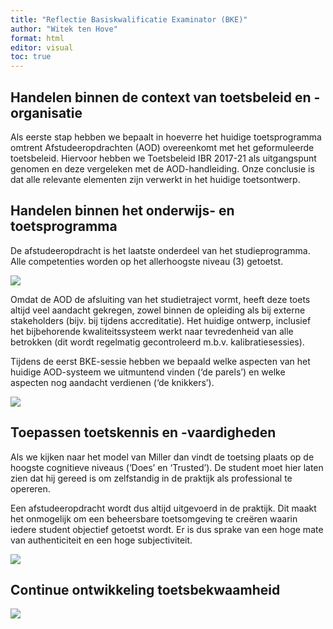 ```yaml
---
title: "Reflectie Basiskwalificatie Examinator (BKE)"
author: "Witek ten Hove"
format: html
editor: visual
toc: true
---
```


## Handelen binnen de context van toetsbeleid en -organisatie

Als eerste stap hebben we bepaalt in hoeverre het huidige toetsprogramma omtrent Afstudeeropdrachten (AOD) overeenkomt met het geformuleerde toetsbeleid. Hiervoor hebben we Toetsbeleid IBR 2017-21 als uitgangspunt genomen en deze vergeleken met de AOD-handleiding. Onze conclusie is dat alle relevante elementen zijn verwerkt in het huidige toetsontwerp.

## Handelen binnen het onderwijs- en toetsprogramma

De afstudeeropdracht is het laatste onderdeel van het studieprogramma. Alle competenties worden op het allerhoogste niveau (3) getoetst.

![](hoofddoelaod.png)

Omdat de AOD de afsluiting van het studietraject vormt, heeft deze toets altijd veel aandacht gekregen, zowel binnen de opleiding als bij externe stakeholders (bijv. bij tijdens accreditatie). Het huidige ontwerp, inclusief het bijbehorende kwaliteitssysteem werkt naar tevredenheid van alle betrokken (dit wordt regelmatig gecontroleerd m.b.v. kalibratiesessies).

Tijdens de eerst BKE-sessie hebben we bepaald welke aspecten van het huidige AOD-systeem we uitmuntend vinden ('de parels') en welke aspecten nog aandacht verdienen ('de knikkers').

![](parels.png)

## Toepassen toetskennis en -vaardigheden

Als we kijken naar het model van Miller dan vindt de toetsing plaats op de hoogste cognitieve niveaus ('Does' en 'Trusted'). De student moet hier laten zien dat hij gereed is om zelfstandig in de praktijk als professional te opereren.

Een afstudeeropdracht wordt dus altijd uitgevoerd in de praktijk. Dit maakt het onmogelijk om een beheersbare toetsomgeving te creëren waarin iedere student objectief getoetst wordt. Er is dus sprake van een hoge mate van authenticiteit en een hoge subjectiviteit.

![](miller.png)

## Continue ontwikkeling toetsbekwaamheid

![](toetscyclus.png)
